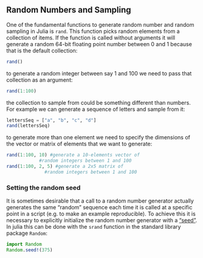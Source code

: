 ## Random Numbers and Sampling

One of the fundamental functions to generate random number and random sampling in Julia is `rand`. This function picks random elements from a collection of items. If the function is called without arguments it will generate a random 64-bit floating point number between 0 and 1 because that is the default collection:

```{julia;}
rand()
```

to generate a random integer between say 1 and 100 we need to pass that collection as an argument:

```{julia;}
rand(1:100)
```

the collection to sample from could be something different than numbers. For example we can generate a sequence of letters and sample from it:

```{julia;}
lettersSeq = ["a", "b", "c", "d"]
rand(lettersSeq)
```

to generate more than one element we need to specify the dimensions of the vector or matrix of elements that we want to generate:

```{julia;}
rand(1:100, 10) #generate a 10-elements vector of
	        #random integers between 1 and 100
rand(1:100, 2, 5) #generate a 2x5 matrix of
	          #random integers between 1 and 100
```
	
### Setting the random seed

It is sometimes desirable that a call to a random number generator actually generates the same "random" sequence each time it is called at a specific point in a script (e.g. to make an example reproducible). To achieve this it is necessary to explicitly initialize the random number generator with a ["seed"](https://en.wikipedia.org/wiki/Random_seed). In julia this can be done with the `srand` function in the standard library package `Random`:
   
```{julia; eval=false}
import Random
Random.seed!(375)
```
